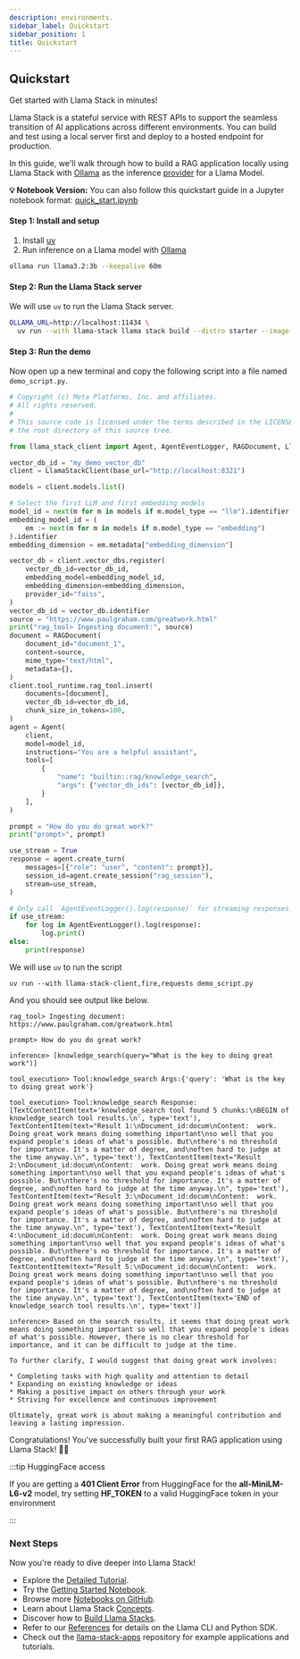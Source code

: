 ```yaml
---
description: environments.
sidebar_label: Quickstart
sidebar_position: 1
title: Quickstart
---
```


## Quickstart

Get started with Llama Stack in minutes!

Llama Stack is a stateful service with REST APIs to support the seamless transition of AI applications across different
environments. You can build and test using a local server first and deploy to a hosted endpoint for production.

In this guide, we'll walk through how to build a RAG application locally using Llama Stack with [Ollama](https://ollama.com/)
as the inference [provider](/docs/providers/inference) for a Llama Model.

**💡 Notebook Version:** You can also follow this quickstart guide in a Jupyter notebook format: [quick_start.ipynb](https://github.com/meta-llama/llama-stack/blob/main/docs/quick_start.ipynb)

#### Step 1: Install and setup
1. Install [uv](https://docs.astral.sh/uv/)
2. Run inference on a Llama model with [Ollama](https://ollama.com/download)
```bash
ollama run llama3.2:3b --keepalive 60m
```

#### Step 2: Run the Llama Stack server

We will use `uv` to run the Llama Stack server.
```bash
OLLAMA_URL=http://localhost:11434 \
  uv run --with llama-stack llama stack build --distro starter --image-type venv --run
```
#### Step 3: Run the demo
Now open up a new terminal and copy the following script into a file named `demo_script.py`.

```python title="demo_script.py"
# Copyright (c) Meta Platforms, Inc. and affiliates.
# All rights reserved.
#
# This source code is licensed under the terms described in the LICENSE file in
# the root directory of this source tree.

from llama_stack_client import Agent, AgentEventLogger, RAGDocument, LlamaStackClient

vector_db_id = "my_demo_vector_db"
client = LlamaStackClient(base_url="http://localhost:8321")

models = client.models.list()

# Select the first LLM and first embedding models
model_id = next(m for m in models if m.model_type == "llm").identifier
embedding_model_id = (
    em := next(m for m in models if m.model_type == "embedding")
).identifier
embedding_dimension = em.metadata["embedding_dimension"]

vector_db = client.vector_dbs.register(
    vector_db_id=vector_db_id,
    embedding_model=embedding_model_id,
    embedding_dimension=embedding_dimension,
    provider_id="faiss",
)
vector_db_id = vector_db.identifier
source = "https://www.paulgraham.com/greatwork.html"
print("rag_tool> Ingesting document:", source)
document = RAGDocument(
    document_id="document_1",
    content=source,
    mime_type="text/html",
    metadata={},
)
client.tool_runtime.rag_tool.insert(
    documents=[document],
    vector_db_id=vector_db_id,
    chunk_size_in_tokens=100,
)
agent = Agent(
    client,
    model=model_id,
    instructions="You are a helpful assistant",
    tools=[
        {
            "name": "builtin::rag/knowledge_search",
            "args": {"vector_db_ids": [vector_db_id]},
        }
    ],
)

prompt = "How do you do great work?"
print("prompt>", prompt)

use_stream = True
response = agent.create_turn(
    messages=[{"role": "user", "content": prompt}],
    session_id=agent.create_session("rag_session"),
    stream=use_stream,
)

# Only call `AgentEventLogger().log(response)` for streaming responses.
if use_stream:
    for log in AgentEventLogger().log(response):
        log.print()
else:
    print(response)
```
We will use `uv` to run the script
```
uv run --with llama-stack-client,fire,requests demo_script.py
```
And you should see output like below.
```
rag_tool> Ingesting document: https://www.paulgraham.com/greatwork.html

prompt> How do you do great work?

inference> [knowledge_search(query="What is the key to doing great work")]

tool_execution> Tool:knowledge_search Args:{'query': 'What is the key to doing great work'}

tool_execution> Tool:knowledge_search Response:[TextContentItem(text='knowledge_search tool found 5 chunks:\nBEGIN of knowledge_search tool results.\n', type='text'), TextContentItem(text="Result 1:\nDocument_id:docum\nContent:  work. Doing great work means doing something important\nso well that you expand people's ideas of what's possible. But\nthere's no threshold for importance. It's a matter of degree, and\noften hard to judge at the time anyway.\n", type='text'), TextContentItem(text="Result 2:\nDocument_id:docum\nContent:  work. Doing great work means doing something important\nso well that you expand people's ideas of what's possible. But\nthere's no threshold for importance. It's a matter of degree, and\noften hard to judge at the time anyway.\n", type='text'), TextContentItem(text="Result 3:\nDocument_id:docum\nContent:  work. Doing great work means doing something important\nso well that you expand people's ideas of what's possible. But\nthere's no threshold for importance. It's a matter of degree, and\noften hard to judge at the time anyway.\n", type='text'), TextContentItem(text="Result 4:\nDocument_id:docum\nContent:  work. Doing great work means doing something important\nso well that you expand people's ideas of what's possible. But\nthere's no threshold for importance. It's a matter of degree, and\noften hard to judge at the time anyway.\n", type='text'), TextContentItem(text="Result 5:\nDocument_id:docum\nContent:  work. Doing great work means doing something important\nso well that you expand people's ideas of what's possible. But\nthere's no threshold for importance. It's a matter of degree, and\noften hard to judge at the time anyway.\n", type='text'), TextContentItem(text='END of knowledge_search tool results.\n', type='text')]

inference> Based on the search results, it seems that doing great work means doing something important so well that you expand people's ideas of what's possible. However, there is no clear threshold for importance, and it can be difficult to judge at the time.

To further clarify, I would suggest that doing great work involves:

* Completing tasks with high quality and attention to detail
* Expanding on existing knowledge or ideas
* Making a positive impact on others through your work
* Striving for excellence and continuous improvement

Ultimately, great work is about making a meaningful contribution and leaving a lasting impression.
```
Congratulations! You've successfully built your first RAG application using Llama Stack! 🎉🥳

:::tip HuggingFace access

If you are getting a **401 Client Error** from HuggingFace for the **all-MiniLM-L6-v2** model, try setting **HF_TOKEN** to a valid HuggingFace token in your environment

:::

### Next Steps

Now you're ready to dive deeper into Llama Stack!
- Explore the [Detailed Tutorial](/docs/detailed_tutorial).
- Try the [Getting Started Notebook](https://github.com/meta-llama/llama-stack/blob/main/docs/getting_started.ipynb).
- Browse more [Notebooks on GitHub](https://github.com/meta-llama/llama-stack/tree/main/docs/notebooks).
- Learn about Llama Stack [Concepts](/docs/concepts).
- Discover how to [Build Llama Stacks](/docs/distributions).
- Refer to our [References](/docs/references) for details on the Llama CLI and Python SDK.
- Check out the [llama-stack-apps](https://github.com/meta-llama/llama-stack-apps/tree/main/examples) repository for example applications and tutorials.
